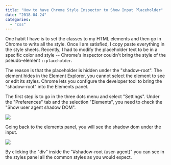 ```yaml
---
title: "How to have Chrome Style Inspector to Show Input Placeholder"
date: "2018-04-24"
categories: 
  - "css"
---
```


One habit I have is to set the classes to my HTML elements and then go in Chrome to write all the style. Once I am satisfied, I copy paste everything in the style sheets. Recently, I had to modify the placeholder text to be in a specific color and style -- Chrome's inspector couldn't bring the style of the pseudo-element `::placeholder`.

The reason is that the placeholder is hidden under the "shadow-root". The element hides in the Element Explorer, you cannot select the element to see or edit its styles. Chrome lets you configure the developer tool to bring the "shadow-root" into the Elements panel.

The first step is to go in the three dots menu and select "Settings". Under the "Preferences" tab and the selection "Elements", you need to check the "Show user agent shadow DOM".

![](/images/blog/ShadowDomPreferenceChrome.png)

Going back to the elements panel, you will see the shadow dom under the input.

![](/images/blog/ChromeInspectorElementsShadowDom.png)

By clicking the "div" inside the "#shadow-root (user-agent)" you can see in the styles panel all the common styles as you would expect.
